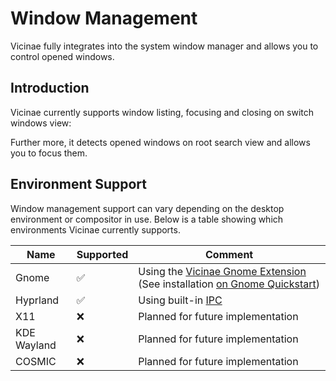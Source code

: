 
# Window Management

Vicinae fully integrates into the system window manager and allows you to control opened windows. 

## Introduction

Vicinae currently supports window listing, focusing and closing on switch windows view:

<ImageZoom src="/vicinae-switch-windows-view.png" />

Further more, it detects opened windows on root search view and allows you to focus them.

<ImageZoom src="/vicinae-active-windows.png" />

## Environment Support

Window management support can vary depending on the desktop environment or compositor in use. Below is a table showing which environments Vicinae currently supports.

| Name | Supported | Comment |
|------|-----------|---------|
| Gnome | ✅ | Using the <a href="https://github.com/dagimg-dot/vicinae-gnome-extension" target="_blank">Vicinae Gnome Extension</a> (See installation [on Gnome Quickstart](/quickstart/gnome#install-the-vicinae-gnome-extension-recommended-but-not-required)) | 
| Hyprland | ✅ | Using built-in <a href="https://wiki.hypr.land/Configuring/Using-hyprctl/" target="_blank">IPC</a> |
| X11 | ❌ | Planned for future implementation |
| KDE Wayland | ❌ | Planned for future implementation |
| COSMIC | ❌ | Planned for future implementation |
